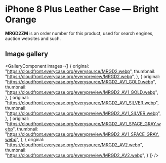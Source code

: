 
# iPhone 8 Plus Leather Case — Bright Orange

<Callout type='info' emoji='👉🏻'>**MRGD2ZM** is an order number for this product, used for search engines, auction websites and such.</Callout>

## Image gallery

<GalleryComponent
    images={[
      {
        original: "https://cloudfront.everycase.org/everysource/MRGD2.webp",
        thumbnail: "https://cloudfront.everycase.org/everypreview/MRGD2.webp",
      },
      {
        original: "https://cloudfront.everycase.org/everysource/MRGD2_AV1_GOLD.webp",
        thumbnail: "https://cloudfront.everycase.org/everypreview/MRGD2_AV1_GOLD.webp",
      },
      {
        original: "https://cloudfront.everycase.org/everysource/MRGD2_AV1_SILVER.webp",
        thumbnail: "https://cloudfront.everycase.org/everypreview/MRGD2_AV1_SILVER.webp",
      },
      {
        original: "https://cloudfront.everycase.org/everysource/MRGD2_AV1_SPACE_GRAY.webp",
        thumbnail: "https://cloudfront.everycase.org/everypreview/MRGD2_AV1_SPACE_GRAY.webp",
      },
      {
        original: "https://cloudfront.everycase.org/everysource/MRGD2_AV2.webp",
        thumbnail: "https://cloudfront.everycase.org/everypreview/MRGD2_AV2.webp",
      }
    ]}
  />
